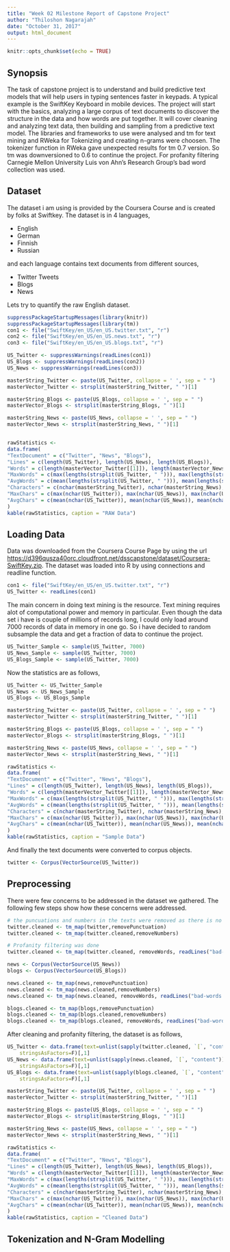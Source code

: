 ```yaml
---
title: "Week 02 Milestone Report of Capstone Project"
author: "Thiloshon Nagarajah"
date: "October 31, 2017"
output: html_document
---
```


```r
knitr::opts_chunk$set(echo = TRUE)
```

## Synopsis

The task of capstone project is to understand and build predictive text models that will help users in typing sentences faster in keypads. A typical example is the SwiftKey Keyboard in mobile devices. The project will start with the basics, analyzing a large corpus of text documents to discover the structure in the data and how words are put together. It will cover cleaning and analyzing text data, then building and sampling from a predictive text model. The libraries and frameworks to use were analysed and tm for text mining and RWeka for Tokenizing and creating n-grams were choosen. The tokenizer function in RWeka gave unexpected results for tm 0.7 version. So tm was downversioned to 0.6 to continue the project. For profanity filtering Carnegie Mellon University Luis von Ahn’s Research Group's bad word collection was used.

## Dataset
The dataset i am using is provided by the Coursera Course and is created by folks at Swiftkey. The dataset is in 4 languages,

* English
* German
* Finnish
* Russian

and each language contains text documents from different sources,

 *  Twitter Tweets
 *  Blogs
 *  News

Lets try to quantify the raw English dataset.

```r
suppressPackageStartupMessages(library(knitr)) 
suppressPackageStartupMessages(library(tm)) 
con1 <- file("SwiftKey/en_US/en_US.twitter.txt", "r")
con2 <- file("SwiftKey/en_US/en_US.news.txt", "r")
con3 <- file("SwiftKey/en_US/en_US.blogs.txt", "r")

US_Twitter <- suppressWarnings(readLines(con1))
US_Blogs <- suppressWarnings(readLines(con2))
US_News <- suppressWarnings(readLines(con3))

masterString_Twitter <- paste(US_Twitter, collapse = ' ', sep = " ")
masterVector_Twitter <- strsplit(masterString_Twitter, " ")[1]

masterString_Blogs <- paste(US_Blogs, collapse = ' ', sep = " ")
masterVector_Blogs <- strsplit(masterString_Blogs, " ")[1]

masterString_News <- paste(US_News, collapse = ' ', sep = " ")
masterVector_News <- strsplit(masterString_News, " ")[1]


rawStatistics <-
data.frame(
"TextDocument" = c("Twitter", "News", "Blogs"),
"Lines" = c(length(US_Twitter), length(US_News), length(US_Blogs)),
"Words" = c(length(masterVector_Twitter[[1]]), length(masterVector_News[[1]]), length(masterVector_Blogs[[1]])),
"MaxWords" = c(max(lengths(strsplit(US_Twitter, " "))), max(lengths(strsplit(US_News, " "))), max(lengths(strsplit(US_Blogs, " ")))),
"AvgWords" = c(mean(lengths(strsplit(US_Twitter, " "))), mean(lengths(strsplit(US_News, " "))), mean(lengths(strsplit(US_Blogs, " ")))),
"Characters" = c(nchar(masterString_Twitter), nchar(masterString_News), nchar(masterString_Blogs)),
"MaxChars" = c(max(nchar(US_Twitter)), max(nchar(US_News)), max(nchar(US_Blogs))),
"AvgChars" = c(mean(nchar(US_Twitter)), mean(nchar(US_News)), mean(nchar(US_Blogs)))
)
kable(rawStatistics, caption = "RAW Data")
```

## Loading Data

Data was downloaded from the Coursera Course Page by using the url <https://d396qusza40orc.cloudfront.net/dsscapstone/dataset/Coursera-SwiftKey.zip>. The dataset was loaded into R by using connections and readline function.

```r
con1 <- file("SwiftKey/en_US/en_US.twitter.txt", "r")
US_Twitter <- readLines(con1)
```

The main concern in doing text mining is the resource. Text mining requires alot of computational power and memory in particular. Even though the data set i have is couple of millions of records long, I could only load around 7000 records of data in memory in one go. So i have decided to random subsample the data and get a fraction of data to continue the project. 

```r
US_Twitter_Sample <- sample(US_Twitter, 7000)
US_News_Sample <- sample(US_Twitter, 7000)
US_Blogs_Sample <- sample(US_Twitter, 7000)
```

Now the statistics are as follows,
```r
US_Twitter <- US_Twitter_Sample
US_News <- US_News_Sample
US_Blogs <- US_Blogs_Sample

masterString_Twitter <- paste(US_Twitter, collapse = ' ', sep = " ")
masterVector_Twitter <- strsplit(masterString_Twitter, " ")[1]

masterString_Blogs <- paste(US_Blogs, collapse = ' ', sep = " ")
masterVector_Blogs <- strsplit(masterString_Blogs, " ")[1]

masterString_News <- paste(US_News, collapse = ' ', sep = " ")
masterVector_News <- strsplit(masterString_News, " ")[1]

rawStatistics <-
data.frame(
"TextDocument" = c("Twitter", "News", "Blogs"),
"Lines" = c(length(US_Twitter), length(US_News), length(US_Blogs)),
"Words" = c(length(masterVector_Twitter[[1]]), length(masterVector_News[[1]]), length(masterVector_Blogs[[1]])),
"MaxWords" = c(max(lengths(strsplit(US_Twitter, " "))), max(lengths(strsplit(US_News, " "))), max(lengths(strsplit(US_Blogs, " ")))),
"AvgWords" = c(mean(lengths(strsplit(US_Twitter, " "))), mean(lengths(strsplit(US_News, " "))), mean(lengths(strsplit(US_Blogs, " ")))),
"Characters" = c(nchar(masterString_Twitter), nchar(masterString_News), nchar(masterString_Blogs)),
"MaxChars" = c(max(nchar(US_Twitter)), max(nchar(US_News)), max(nchar(US_Blogs))),
"AvgChars" = c(mean(nchar(US_Twitter)), mean(nchar(US_News)), mean(nchar(US_Blogs)))
)
kable(rawStatistics, caption = "Sample Data")
```

And finally the text documents were converted to corpus objects.

```r
twitter <- Corpus(VectorSource(US_Twitter))
```

## Preprocessing

There were few concerns to be addressed in the dataset we gathered. The following few steps show how these concerns were addressed.

```r
# the puncuations and numbers in the texts were removed as there is no need to predict punctations or numbers
twitter.cleaned <- tm_map(twitter,removePunctuation)
twitter.cleaned <- tm_map(twitter.cleaned,removeNumbers)

# Profanity filtering was done
twitter.cleaned <- tm_map(twitter.cleaned, removeWords, readLines("bad-words.txt"))
```

```r
news <- Corpus(VectorSource(US_News))
blogs <- Corpus(VectorSource(US_Blogs))

news.cleaned <- tm_map(news,removePunctuation)
news.cleaned <- tm_map(news.cleaned,removeNumbers)
news.cleaned <- tm_map(news.cleaned, removeWords, readLines("bad-words.txt"))

blogs.cleaned <- tm_map(blogs,removePunctuation)
blogs.cleaned <- tm_map(blogs.cleaned,removeNumbers)
blogs.cleaned <- tm_map(blogs.cleaned, removeWords, readLines("bad-words.txt"))
```

After cleaning and profanity filtering, the dataset is as follows,

```r
US_Twitter <- data.frame(text=unlist(sapply(twitter.cleaned, `[`, "content")), 
    stringsAsFactors=F)[,1]
US_News <- data.frame(text=unlist(sapply(news.cleaned, `[`, "content")), 
    stringsAsFactors=F)[,1]
US_Blogs <- data.frame(text=unlist(sapply(blogs.cleaned, `[`, "content")), 
    stringsAsFactors=F)[,1]

masterString_Twitter <- paste(US_Twitter, collapse = ' ', sep = " ")
masterVector_Twitter <- strsplit(masterString_Twitter, " ")[1]

masterString_Blogs <- paste(US_Blogs, collapse = ' ', sep = " ")
masterVector_Blogs <- strsplit(masterString_Blogs, " ")[1]

masterString_News <- paste(US_News, collapse = ' ', sep = " ")
masterVector_News <- strsplit(masterString_News, " ")[1]

rawStatistics <-
data.frame(
"TextDocument" = c("Twitter", "News", "Blogs"),
"Lines" = c(length(US_Twitter), length(US_News), length(US_Blogs)),
"Words" = c(length(masterVector_Twitter[[1]]), length(masterVector_News[[1]]), length(masterVector_Blogs[[1]])),
"MaxWords" = c(max(lengths(strsplit(US_Twitter, " "))), max(lengths(strsplit(US_News, " "))), max(lengths(strsplit(US_Blogs, " ")))),
"AvgWords" = c(mean(lengths(strsplit(US_Twitter, " "))), mean(lengths(strsplit(US_News, " "))), mean(lengths(strsplit(US_Blogs, " ")))),
"Characters" = c(nchar(masterString_Twitter), nchar(masterString_News), nchar(masterString_Blogs)),
"MaxChars" = c(max(nchar(US_Twitter)), max(nchar(US_News)), max(nchar(US_Blogs))),
"AvgChars" = c(mean(nchar(US_Twitter)), mean(nchar(US_News)), mean(nchar(US_Blogs)))
)
kable(rawStatistics, caption = "Cleaned Data")
```


## Tokenization and N-Gram Modelling








